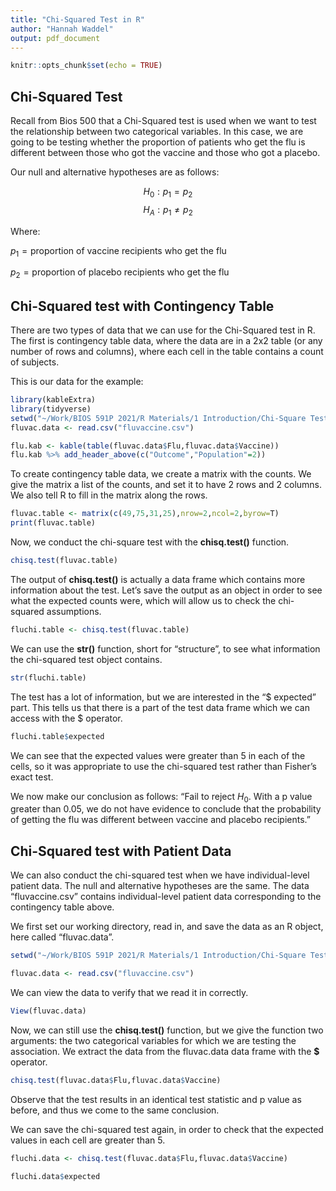```yaml
---
title: "Chi-Squared Test in R"
author: "Hannah Waddel"
output: pdf_document
---
```


```r
knitr::opts_chunk$set(echo = TRUE)
```

## Chi-Squared Test

Recall from Bios 500 that a Chi-Squared test is used when we want to test the relationship between two categorical variables. In this case, we are going to be testing whether the proportion of patients who get the flu is different between those who got the vaccine and those who got a placebo.

Our null and alternative hypotheses are as follows:

$$H_0: p_1 = p_2$$
$$H_A: p_1 \ne p_2$$

Where:

$p_1 = \text{proportion of vaccine recipients who get the flu}$

$p_2 = \text{proportion of placebo recipients who get the flu}$

## Chi-Squared test with Contingency Table

There are two types of data that we can use for the Chi-Squared test in R. The first is contingency table data, where the data are in a 2x2 table (or any number of rows and columns), where each cell in the table contains a count of subjects. 

This is our data for the example:

```r
library(kableExtra)
library(tidyverse)
setwd("~/Work/BIOS 591P 2021/R Materials/1 Introduction/Chi-Square Test")
fluvac.data <- read.csv("fluvaccine.csv")

flu.kab <- kable(table(fluvac.data$Flu,fluvac.data$Vaccine))
flu.kab %>% add_header_above(c("Outcome","Population"=2))
```

To create contingency table data, we create a matrix with the counts. We give the matrix a list of the counts, and set it to have 2 rows and 2 columns. We also tell R to fill in the matrix along the rows.

```r
fluvac.table <- matrix(c(49,75,31,25),nrow=2,ncol=2,byrow=T)
print(fluvac.table)
```

Now, we conduct the chi-square test with the __chisq.test()__ function.

```r
chisq.test(fluvac.table)
```

The output of __chisq.test()__ is actually a data frame which contains more information about the test. Let's save the output as an object in order to see what the expected counts were, which will allow us to check the chi-squared assumptions.

```r
fluchi.table <- chisq.test(fluvac.table)
```

We can use the __str()__ function, short for "structure", to see what information the chi-squared test object contains.

```r
str(fluchi.table)
```

The test has a lot of information, but we are interested in the "$ expected" part. This tells us that there is a part of the test data frame which we can access with the \$ operator.

```r
fluchi.table$expected
```

We can see that the expected values were greater than 5 in each of the cells, so it was appropriate to use the chi-squared test rather than Fisher's exact test.

We now make our conclusion as follows: "Fail to reject $H_0$. With a p value greater than 0.05, we do not have evidence to conclude that the probability of getting the flu was different between vaccine and placebo recipients."

## Chi-Squared test with Patient Data

We can also conduct the chi-squared test when we have individual-level patient data. The null and alternative hypotheses are the same. The data "fluvaccine.csv" contains individual-level patient data corresponding to the contingency table above.

We first set our working directory, read in, and save the data as an R object, here called "fluvac.data".

```r
setwd("~/Work/BIOS 591P 2021/R Materials/1 Introduction/Chi-Square Test")

fluvac.data <- read.csv("fluvaccine.csv")
```

We can view the data to verify that we read it in correctly.

```r
View(fluvac.data)
```

Now, we can still use the __chisq.test()__ function, but we give the function two arguments: the two categorical variables for which we are testing the association. We extract the data from the fluvac.data data frame with the __\$__ operator.

```r
chisq.test(fluvac.data$Flu,fluvac.data$Vaccine)
```

Observe that the test results in an identical test statistic and p value as before, and thus we come to the same conclusion.

We can save the chi-squared test again, in order to check that the expected values in each cell are greater than 5.

```r
fluchi.data <- chisq.test(fluvac.data$Flu,fluvac.data$Vaccine)

fluchi.data$expected
```